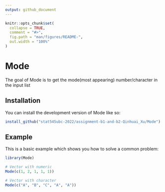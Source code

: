 ```yaml
---
output: github_document
---
```


<!-- README.md is generated from README.Rmd. Please edit that file -->

```r
knitr::opts_chunk$set(
  collapse = TRUE,
  comment = "#>",
  fig.path = "man/figures/README-",
  out.width = "100%"
)
```

# Mode

<!-- badges: start -->
<!-- badges: end -->

The goal of Mode is to get the mode(most appearing) number/character in the input list

## Installation

You can install the development version of Mode like so:

``` r
install_github("stat545ubc-2022/assignment-b1-and-b2-Qinhuai_Xu/Mode")
```

## Example

This is a basic example which shows you how to solve a common problem:

```r
library(Mode)

# Vector with numeric
Mode(c(1, 2, 1, 1, 1))

# Vector with character
Mode(c("A", "B", "C", "A", "A"))
```

